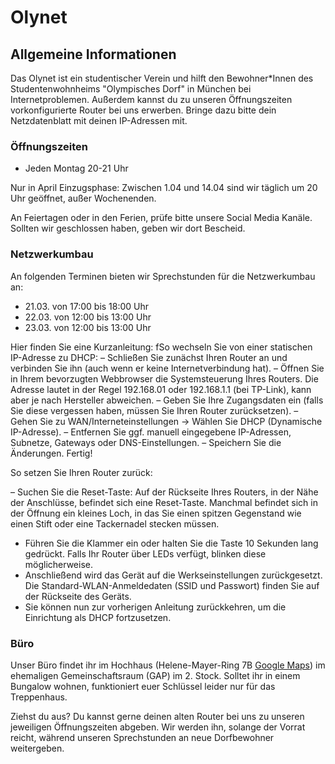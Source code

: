 
# Olynet

## Allgemeine Informationen

Das Olynet ist ein studentischer Verein und hilft den Bewohner\*Innen des
Studentenwohnheims "Olympisches Dorf" in München bei Internetproblemen.
Außerdem kannst du zu unseren Öffnungszeiten vorkonfigurierte Router bei uns
erwerben. Bringe dazu bitte dein Netzdatenblatt mit deinen IP-Adressen mit.

### Öffnungszeiten

- Jeden Montag 20-21 Uhr

Nur in April Einzugsphase: Zwischen 1.04 und 14.04 sind wir täglich um 20 Uhr geöffnet, außer Wochenenden.

An Feiertagen oder in den Ferien, prüfe bitte unsere Social Media Kanäle.
Sollten wir geschlossen haben, geben wir dort Bescheid.

### Netzwerkumbau

An folgenden Terminen bieten wir Sprechstunden für die Netzwerkumbau an:
- 21.03. von 17:00 bis 18:00 Uhr
- 22.03. von 12:00 bis 13:00 Uhr
- 23.03. von 12:00 bis 13:00 Uhr

Hier finden Sie eine Kurzanleitung:
fSo wechseln Sie von einer statischen IP-Adresse zu DHCP:
– Schließen Sie zunächst Ihren Router an und verbinden Sie ihn (auch wenn er keine Internetverbindung hat).
– Öffnen Sie in Ihrem bevorzugten Webbrowser die Systemsteuerung Ihres Routers. Die Adresse lautet in der Regel 192.168.01 oder 192.168.1.1 (bei TP-Link), kann aber je nach Hersteller abweichen.
– Geben Sie Ihre Zugangsdaten ein (falls Sie diese vergessen haben, müssen Sie Ihren Router zurücksetzen).
– Gehen Sie zu WAN/Interneteinstellungen -> Wählen Sie DHCP (Dynamische IP-Adresse).
– Entfernen Sie ggf. manuell eingegebene IP-Adressen, Subnetze, Gateways oder DNS-Einstellungen.
– Speichern Sie die Änderungen. Fertig!

So setzen Sie Ihren Router zurück:

– Suchen Sie die Reset-Taste: Auf der Rückseite Ihres Routers, in der Nähe der Anschlüsse, befindet sich eine Reset-Taste. Manchmal befindet sich in der Öffnung ein kleines Loch, in das Sie einen spitzen Gegenstand wie einen Stift oder eine Tackernadel stecken müssen.
- Führen Sie die Klammer ein oder halten Sie die Taste 10 Sekunden lang gedrückt. Falls Ihr Router über LEDs verfügt, blinken diese möglicherweise.
- Anschließend wird das Gerät auf die Werkseinstellungen zurückgesetzt. Die Standard-WLAN-Anmeldedaten (SSID und Passwort) finden Sie auf der Rückseite des Geräts.
- Sie können nun zur vorherigen Anleitung zurückkehren, um die Einrichtung als DHCP fortzusetzen.

### Büro

Unser Büro findet ihr im Hochhaus (Helene-Mayer-Ring 7B [Google Maps](https://g.page/r/CYubh5FnTtN0EBI/)) im ehemaligen
Gemeinschaftsraum (GAP) im 2. Stock. Solltet ihr in einem Bungalow wohnen,
funktioniert euer Schlüssel leider nur für das Treppenhaus.

<Callout type="info" emoji="♻️"> 
    Ziehst du aus? Du kannst gerne deinen alten Router bei uns zu unseren jeweiligen 
    Öffnungszeiten abgeben. Wir werden ihn, solange der Vorrat reicht, während 
    unseren Sprechstunden an neue Dorfbewohner weitergeben.
</Callout>
